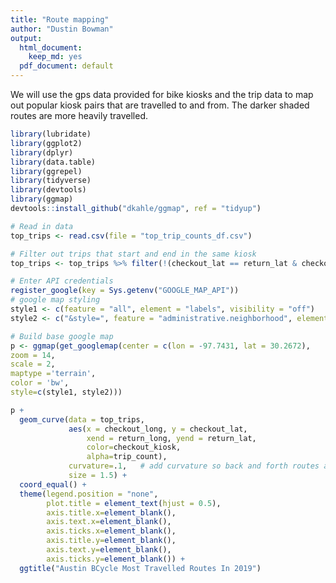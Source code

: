 ```yaml
---
title: "Route mapping"
author: "Dustin Bowman"
output:
  html_document:
    keep_md: yes
  pdf_document: default
---
```

We will use the gps data provided for bike kiosks and the trip data to map out popular kiosk pairs that are travelled to and from. The darker shaded routes are more heavily travelled.

```r
library(lubridate)
library(ggplot2)
library(dplyr)
library(data.table)
library(ggrepel)
library(tidyverse)
library(devtools)
library(ggmap)
devtools::install_github("dkahle/ggmap", ref = "tidyup")

# Read in data
top_trips <- read.csv(file = "top_trip_counts_df.csv")
```

```r
# Filter out trips that start and end in the same kiosk
top_trips <- top_trips %>% filter(!(checkout_lat == return_lat & checkout_long == return_long))

# Enter API credentials 
register_google(key = Sys.getenv("GOOGLE_MAP_API"))
# google map styling
style1 <- c(feature = "all", element = "labels", visibility = "off")
style2 <- c("&style=", feature = "administrative.neighborhood", element = "labels", visibility = "on")

# Build base google map
p <- ggmap(get_googlemap(center = c(lon = -97.7431, lat = 30.2672),
zoom = 14,
scale = 2,
maptype ='terrain',
color = 'bw',
style=c(style1, style2)))

p + 
  geom_curve(data = top_trips, 
             aes(x = checkout_long, y = checkout_lat, 
                 xend = return_long, yend = return_lat, 
                 color=checkout_kiosk, 
                 alpha=trip_count),
             curvature=.1,   # add curvature so back and forth routes are visible between 2 points
             size = 1.5) + 
  coord_equal() +
  theme(legend.position = "none",
        plot.title = element_text(hjust = 0.5), 
        axis.title.x=element_blank(),
        axis.text.x=element_blank(),
        axis.ticks.x=element_blank(),
        axis.title.y=element_blank(),
        axis.text.y=element_blank(),
        axis.ticks.y=element_blank()) +
  ggtitle("Austin BCycle Most Travelled Routes In 2019")
```
